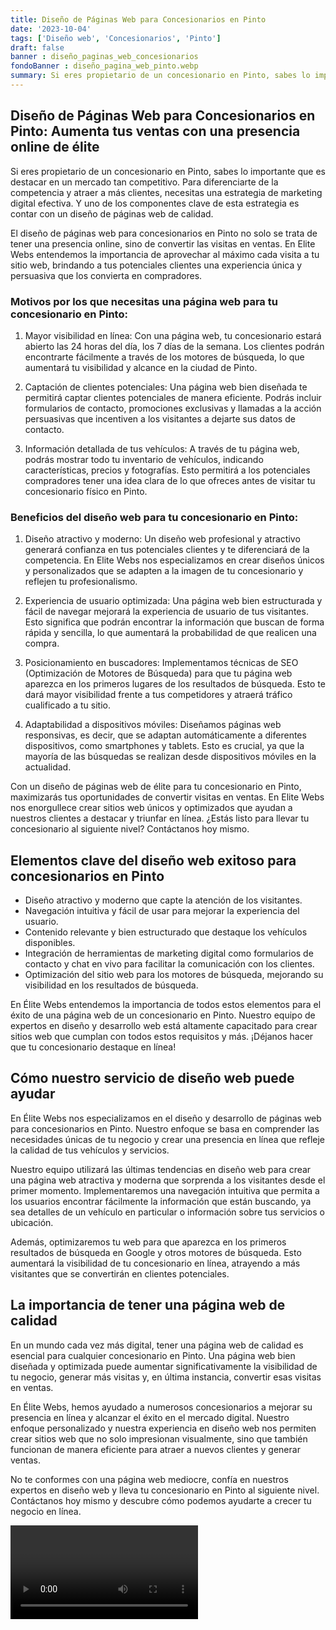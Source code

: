 ```yaml
---
title: Diseño de Páginas Web para Concesionarios en Pinto
date: '2023-10-04'
tags: ['Diseño web', 'Concesionarios', 'Pinto']
draft: false
banner : diseño_paginas_web_concesionarios
fondoBanner : diseño_pagina_web_pinto.webp
summary: Si eres propietario de un concesionario en Pinto, sabes lo importante que es destacar en un mercado tan competitivo. Para diferenciarte de la competencia y atraer a más clientes, necesitas una estrategia de marketing digital efectiva. Y uno de los componentes clave de esta estrategia es contar con un diseño de páginas web de calidad.
---
```


## Diseño de Páginas Web para Concesionarios en Pinto: Aumenta tus ventas con una presencia online de élite

Si eres propietario de un concesionario en Pinto, sabes lo importante que es destacar en un mercado tan competitivo. Para diferenciarte de la competencia y atraer a más clientes, necesitas una estrategia de marketing digital efectiva. Y uno de los componentes clave de esta estrategia es contar con un diseño de páginas web de calidad.

El diseño de páginas web para concesionarios en Pinto no solo se trata de tener una presencia online, sino de convertir las visitas en ventas. En Elite Webs entendemos la importancia de aprovechar al máximo cada visita a tu sitio web, brindando a tus potenciales clientes una experiencia única y persuasiva que los convierta en compradores.

### Motivos por los que necesitas una página web para tu concesionario en Pinto:

1. Mayor visibilidad en línea: Con una página web, tu concesionario estará abierto las 24 horas del día, los 7 días de la semana. Los clientes podrán encontrarte fácilmente a través de los motores de búsqueda, lo que aumentará tu visibilidad y alcance en la ciudad de Pinto.

2. Captación de clientes potenciales: Una página web bien diseñada te permitirá captar clientes potenciales de manera eficiente. Podrás incluir formularios de contacto, promociones exclusivas y llamadas a la acción persuasivas que incentiven a los visitantes a dejarte sus datos de contacto.

3. Información detallada de tus vehículos: A través de tu página web, podrás mostrar todo tu inventario de vehículos, indicando características, precios y fotografías. Esto permitirá a los potenciales compradores tener una idea clara de lo que ofreces antes de visitar tu concesionario físico en Pinto.

### Beneficios del diseño web para tu concesionario en Pinto:

1. Diseño atractivo y moderno: Un diseño web profesional y atractivo generará confianza en tus potenciales clientes y te diferenciará de la competencia. En Elite Webs nos especializamos en crear diseños únicos y personalizados que se adapten a la imagen de tu concesionario y reflejen tu profesionalismo.

2. Experiencia de usuario optimizada: Una página web bien estructurada y fácil de navegar mejorará la experiencia de usuario de tus visitantes. Esto significa que podrán encontrar la información que buscan de forma rápida y sencilla, lo que aumentará la probabilidad de que realicen una compra.

3. Posicionamiento en buscadores: Implementamos técnicas de SEO (Optimización de Motores de Búsqueda) para que tu página web aparezca en los primeros lugares de los resultados de búsqueda. Esto te dará mayor visibilidad frente a tus competidores y atraerá tráfico cualificado a tu sitio.

4. Adaptabilidad a dispositivos móviles: Diseñamos páginas web responsivas, es decir, que se adaptan automáticamente a diferentes dispositivos, como smartphones y tablets. Esto es crucial, ya que la mayoría de las búsquedas se realizan desde dispositivos móviles en la actualidad.

Con un diseño de páginas web de élite para tu concesionario en Pinto, maximizarás tus oportunidades de convertir visitas en ventas. En Elite Webs nos enorgullece crear sitios web únicos y optimizados que ayudan a nuestros clientes a destacar y triunfar en línea. ¿Estás listo para llevar tu concesionario al siguiente nivel? Contáctanos hoy mismo.

<GifSeo />

<Cta />

## Elementos clave del diseño web exitoso para concesionarios en Pinto

- Diseño atractivo y moderno que capte la atención de los visitantes.
- Navegación intuitiva y fácil de usar para mejorar la experiencia del usuario.
- Contenido relevante y bien estructurado que destaque los vehículos disponibles.
- Integración de herramientas de marketing digital como formularios de contacto y chat en vivo para facilitar la comunicación con los clientes.
- Optimización del sitio web para los motores de búsqueda, mejorando su visibilidad en los resultados de búsqueda.

En Élite Webs entendemos la importancia de todos estos elementos para el éxito de una página web de un concesionario en Pinto. Nuestro equipo de expertos en diseño y desarrollo web está altamente capacitado para crear sitios web que cumplan con todos estos requisitos y más. ¡Déjanos hacer que tu concesionario destaque en línea!

## Cómo nuestro servicio de diseño web puede ayudar

En Élite Webs nos especializamos en el diseño y desarrollo de páginas web para concesionarios en Pinto. Nuestro enfoque se basa en comprender las necesidades únicas de tu negocio y crear una presencia en línea que refleje la calidad de tus vehículos y servicios.

Nuestro equipo utilizará las últimas tendencias en diseño web para crear una página web atractiva y moderna que sorprenda a los visitantes desde el primer momento. Implementaremos una navegación intuitiva que permita a los usuarios encontrar fácilmente la información que están buscando, ya sea detalles de un vehículo en particular o información sobre tus servicios o ubicación.

Además, optimizaremos tu web para que aparezca en los primeros resultados de búsqueda en Google y otros motores de búsqueda. Esto aumentará la visibilidad de tu concesionario en línea, atrayendo a más visitantes que se convertirán en clientes potenciales.

## La importancia de tener una página web de calidad

En un mundo cada vez más digital, tener una página web de calidad es esencial para cualquier concesionario en Pinto. Una página web bien diseñada y optimizada puede aumentar significativamente la visibilidad de tu negocio, generar más visitas y, en última instancia, convertir esas visitas en ventas.

En Élite Webs, hemos ayudado a numerosos concesionarios a mejorar su presencia en línea y alcanzar el éxito en el mercado digital. Nuestro enfoque personalizado y nuestra experiencia en diseño web nos permiten crear sitios web que no solo impresionan visualmente, sino que también funcionan de manera eficiente para atraer a nuevos clientes y generar ventas.

No te conformes con una página web mediocre, confía en nuestros expertos en diseño web y lleva tu concesionario en Pinto al siguiente nivel. Contáctanos hoy mismo y descubre cómo podemos ayudarte a crecer tu negocio en línea.

<Video />

<CtaBot job='Concesionarios' city='Pinto'/>

<Gmaps query='Pinto+españa+maps' />